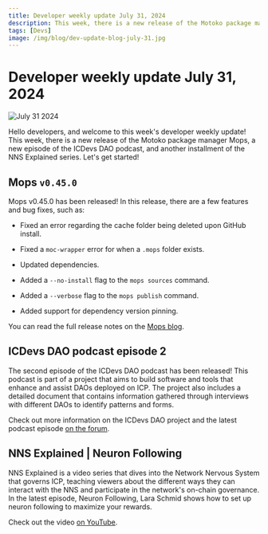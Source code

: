 ```yaml
---
title: Developer weekly update July 31, 2024
description: This week, there is a new release of the Motoko package manager Mops, a new episode of the ICDevs DAO podcast, and another installment of the NNS Explained series.
tags: [Devs]
image: /img/blog/dev-update-blog-july-31.jpg
---
```


# Developer weekly update July 31, 2024

![July 31 2024](../../static/img/blog/dev-update-blog-july-31.jpg)

Hello developers, and welcome to this week's developer weekly update! This week, there is a new release of the Motoko package manager Mops, a new episode of the ICDevs DAO podcast, and another installment of the NNS Explained series. Let's get started!

## Mops `v0.45.0`

Mops v0.45.0 has been released! In this release, there are a few features and bug fixes, such as:

- Fixed an error regarding the cache folder being deleted upon GitHub install.

- Fixed a `moc-wrapper` error for when a `.mops` folder exists.

- Updated dependencies.

- Added a `--no-install` flag to the `mops sources` command.

- Added a `--verbose` flag to the `mops publish` command.

- Added support for dependency version pinning.

You can read the full release notes on the [Mops blog](https://blog.mops.one/2024-07-30-updates).

## ICDevs DAO podcast episode 2

The second episode of the ICDevs DAO podcast has been released! This podcast is part of a project that aims to build software and tools that enhance and assist DAOs deployed on ICP. The project also includes a detailed document that contains information gathered through interviews with different DAOs to identify patterns and forms.

Check out more information on the ICDevs DAO project and the latest podcast episode [on the forum](https://forum.dfinity.org/t/icdevs-org-daos-project/32840).

## NNS Explained | Neuron Following

NNS Explained is a video series that dives into the Network Nervous System that governs ICP, teaching viewers about the different ways they can interact with the NNS and participate in the network's on-chain governance. In the latest episode, Neuron Following, Lara Schmid shows how to set up neuron following to maximize your rewards.

Check out the video [on YouTube](https://www.youtube.com/watch?v=6BznC9p3w8w).
